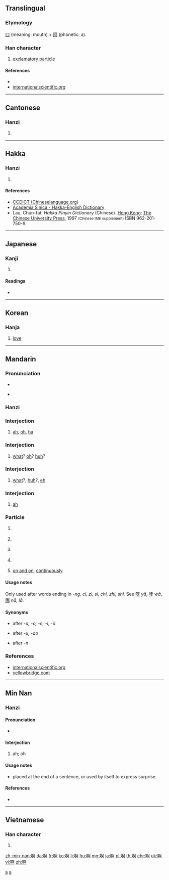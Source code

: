 {{also|a}}
==Translingual==
{{stroke order}}

===Etymology===
[[口]] (meaning: mouth) + [[阿]] (phonetic: a).

===Han character===
{{Han char|rn=30|rad=口|as=08|sn=11|four=6102<sub>0</sub>|canj=口弓中口 (RNLR)|ids=⿰[[口]][[阿]]}}

# [[exclamatory]] [[particle]]

====References====
* {{Han ref|kx=0195.040|dkj=03808|dj=0416.050|hdz=10634.180|uh=554A|ud=21834|bh=B0DA|bd=45274}}
* [http://internationalscientific.org/CharacterASP/CharacterEtymology.aspx?characterInput=%E5%95%8A internationalscientific.org]

----

==Cantonese==
{{zh-forms}}

===Hanzi===
{{yue-hanzi|jyut=[[aa1]], [[aa2]], [[aa3]], [[aa4]]|y=a1, a2, a3, a4}}

# {{defn|lang=yue|sort=口08}}

----

==Hakka==

===Hanzi===
{{hak-hanzi|poj=o (o<sup>1</sup>), ó (o<sup>2</sup>)|gd=o<sup>1</sup> [Meixian, Bao'an, Kwangtung], o<sup>1</sup>, a<sup>1</sup> [Hailu, Siyan]|hpy=o2, o3}}

# {{defn|lang=hak|sort=口08}}

====References====
*[http://www.chineselanguage.org/dictionaries/?mode=view&module=chardict&query=%E5%95%8A CCDICT (Chineselanguage.org)]
*[http://minhakka.ling.sinica.edu.tw/bkg/hakyin/search.php?DETAIL=1&LIMIT=id=29415&dbname=su_tian_1&graph=2 Academia Sinica - Hakka-English Dictionary]
*Lau, Chun-fat. ''Hakka Pinyin Dictionary'' (Chinese). [[Hong Kong]]: [[w:Chinese University of Hong Kong|The Chinese University Press]], 1997 <small>(Chinese IME supplement)</small> ISBN 962-201-750-9.

----

==Japanese==

===Kanji===
{{ja-kanji|grade=|rs=口08}}

# {{defn|lang=ja|sort=口08}}

====Readings====
* {{ja-readings|on=[[あ]] (a)|kun=[[こえ]] (koe)}}

----

==Korean==

===Hanja===
{{ko-hanja|hangeul=아|rv=a|mr=a}}

# [[love]]

----

==Mandarin==
{{zh-forms}}

===Pronunciation===
* {{audio|Zh-ā.ogg|audio (ā)|lang=cmn}}
{{Pinyin-IPA|ā}}
* {{audio|Zh-a.ogg|audio (a)|lang=cmn}}
{{Pinyin-IPA|a}}
{{Pinyin-IPA|ǎ}}
{{Pinyin-IPA|á}}
{{Pinyin-IPA|à}}

===Hanzi===
{{cmn-hanzi|pin=[[ā]] ([[a1]]), [[á]] ([[a2]]), [[ǎ]] ([[a3]]), [[à]] ([[a4]]), [[a]] ([[a5]])|wg=a<sup>1</sup>, a<sup>2</sup>, a<sup>3</sup>, a<sup>4</sup>, a}}

===Interjection===
{{cmn-interj|ts|pin=[[ā#Mandarin|ā]]|pint=a1}}

# {{n-g|(used by itself to express surprise)}} [[ah]], [[oh]], [[ha]]
#: {{zh-usex|'''啊{Ā}'''！我 又 贏 了！|'''Ha'''! I've won again!|inline=0|link=y}}

===Interjection===
{{cmn-interj|ts|pin=[[ǎ#Mandarin|ǎ]]|pint=a3}}

# {{n-g|(indicating puzzled surprise)}} [[what]]? [[oh]]? [[huh]]?
#: {{zh-usex|'''啊{Ǎ}'''！真 有 這 事兒{r}？|What? Is that really so?|inline=0|link=y}}

===Interjection===
{{cmn-interj|ts|pin=[[á#Mandarin|á]]|pint=a2}}

# {{n-g|(indicating doubt or questioning)}} [[what]]?, [[huh]]?, [[eh]]
#: {{zh-usex|'''啊{Á}'''？你 說 什麼？|Huh, what did you say?|inline=0|link=y}}

===Interjection===
{{cmn-interj|ts|pin=[[à#Mandarin|à]]|pint=a4}}

# {{n-g|(indicating agreement/approval)}} [[ah]]
#: {{zh-usex|'''啊{À}'''，好 吧。|Well, OK.|inline=0|link=y}}

===Particle===
{{cmn-particle|ts|pin=[[a#Mandarin|a]]|pint=a}}

# {{n-g|sentence-final particle expressing surprise}}
#: {{zh-usex|你 不 來 '''啊{a}'''？|So you're not coming?|inline=1|link=y}}
# {{n-g|sentence-final particle expressing exclamation, excitement or enthusiasm}}
#: {{zh-usex|多 好 天兒{r} '''啊{a}'''！|What a fine day!|inline=1|link=y}}
#: {{zh-usex|謝謝 '''啊{a}'''|Thanks|inline=1|link=y}}
# {{n-g|sentence-final particle softening the request}}
#: {{zh-usex|老 ^王 '''啊{a}'''，這 可 不行 '''啊{a}'''！|Wang, this won't do!|inline=1|link=y}}
# {{n-g|used in enumerations, for confirmation (often untranslated)}}
#: {{zh-usex|錢 '''啊{a}'''，書 '''啊{a}'''，表 '''啊{a}'''，我 都 丟 了。|Money, books, watch, I lost everything.|inline=1|link=y}}
#  [[on and on]], [[continuously]]

====Usage notes====
Only used after words ending in ''-ng, ci, zi, si, chi, zhi, shi.'' See [[呀]] ''yā'', [[哇]] ''wā'', [[哪]] ''nā'', [[]] ''lā''.

====Synonyms====
* {{l|cmn|呀}} after '' -a, -o, -e, -i, -ü''
* {{l|cmn|哇}} after ''-u, -ao''
* {{l|cmn|哪}} after ''-n''

===References===
* [http://internationalscientific.org/CharacterASP/CharacterEtymology.aspx?characterInput=%E5%95%8A internationalscientific.org]
* [http://www.yellowbridge.com/chinese/wordsearch.php?searchMode=C&word=%E5%95%8A yellowbridge.com]

[[Category:Beginning Mandarin|a]]
[[Category:Mandarin entries with audio links|a]]

----

==Min Nan==
{{zh-forms}}

===Hanzi===
{{nan-hanzi|poj=[[a]] (a<sup>1</sup>)|tlpa=}}

====Pronunciation====
* {{IPA|[ a ]|lang=nan}}

====Interjection====
{{nan-inter|ts|poj=a|pojt=a|rs=口08}}

# ah; oh

====Usage notes====
* placed at the end of a sentence, or used by itself to express surprise.

====References====
* {{cite web
| url = http://203.64.42.21/iug/ungian/SoannTeng/chil/taihoa.asp
| title = 啊
| work = On-line Taiwanese/Mandarin Dictionary (台文／華文線頂辭典)
| language = Taiwanese/English
| accessdate = 2011-01-29}}

----

==Vietnamese==

===Han character===
{{vi-hantu|[[a]], [[à]], [[ạ]]|rs=口08}}

# {{defn|lang=vi|sort=口08}}

[[zh-min-nan:啊]]
[[da:啊]]
[[fr:啊]]
[[ko:啊]]
[[li:啊]]
[[hu:啊]]
[[mg:啊]]
[[ja:啊]]
[[pl:啊]]
[[th:啊]]
[[chr:啊]]
[[uk:啊]]
[[vi:啊]]
[[zh:啊]]
